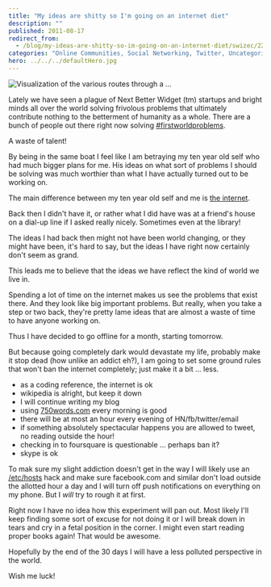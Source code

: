 ```yaml
---
title: "My ideas are shitty so I'm going on an internet diet"
description: ""
published: 2011-08-17
redirect_from:
  - /blog/my-ideas-are-shitty-so-im-going-on-an-internet-diet/swizec/2239
categories: "Online Communities, Social Networking, Twitter, Uncategorized"
hero: ../../../defaultHero.jpg
---
```


![Visualization of the various routes through a ...](https://swizec.com/wp-content/uploads/2011/08/300px-Internet_map_10243.jpg "Visualization of the various routes through a ...")

Lately we have seen a plague of Next Better Widget (tm) startups and bright minds all over the world solving frivolous problems that ultimately contribute nothing to the betterment of humanity as a whole. There are a bunch of people out there right now solving [#firstworldproblems](https://twitter.com/#!/search?q=%23FirstWorldProblems).

A waste of talent!

By being in the same boat I feel like I am betraying my ten year old self who had much bigger plans for me. His ideas on what sort of problems I should be solving was much worthier than what I have actually turned out to be working on.

The main difference between my ten year old self and me is [the internet](http://en.wikipedia.org/wiki/Internet "Internet").

Back then I didn't have it, or rather what I did have was at a friend's house on a dial-up line if I asked really nicely. Sometimes even at the library!

The ideas I had back then might not have been world changing, or they might have been, it's hard to say, but the ideas I have right now certainly don't seem as grand.

This leads me to believe that the ideas we have reflect the kind of world we live in.

Spending a lot of time on the internet makes us see the problems that exist there. And they look like big important problems. But really, when you take a step or two back, they're pretty lame ideas that are almost a waste of time to have anyone working on.

Thus I have decided to go offline for a month, starting tomorrow.

But because going completely dark would devastate my life, probably make it stop dead (how unlike an addict eh?), I am going to set some ground rules that won't ban the internet completely; just make it a bit ... less.

- as a coding reference, the internet is ok
- wikipedia is alright, but keep it down
- I will continue writing my blog
- using [750words.com](http://750words.com) every morning is good
- there will be at most an hour every evening of HN/fb/twitter/email
- if something absolutely spectacular happens you are allowed to tweet, no reading outside the hour!
- checking in to foursquare is questionable ... perhaps ban it?
- skype is ok

To mak sure my slight addiction doesn't get in the way I will likely use an [/etc/hosts](http://en.wikipedia.org/wiki/Hosts_%28file%29 "Hosts (file)") hack and make sure facebook.com and similar don't load outside the allotted hour a day and I will turn off push notifications on everything on my phone. But I _will_ try to rough it at first.

Right now I have no idea how this experiment will pan out. Most likely I'll keep finding some sort of excuse for not doing it or I will break down in tears and cry in a fetal position in the corner. I might even start reading proper books again! That would be awesome.

Hopefully by the end of the 30 days I will have a less polluted perspective in the world.

Wish me luck!

